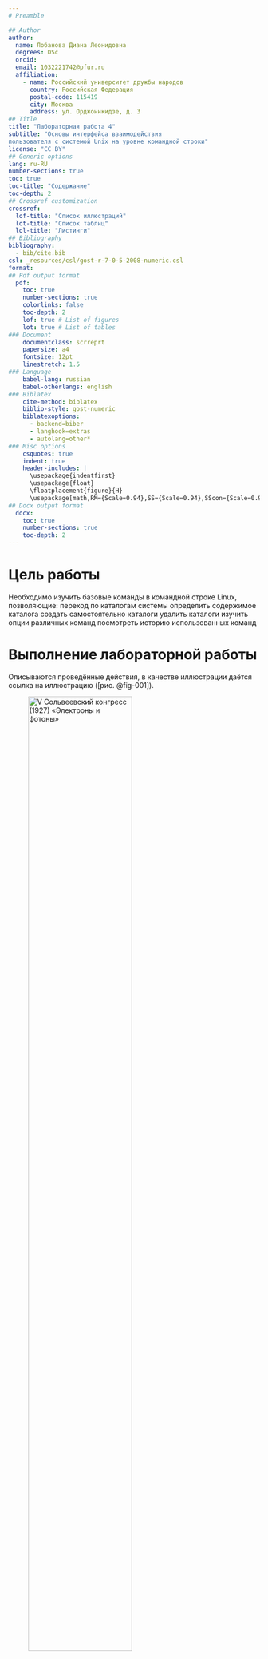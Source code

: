 ```yaml
---
# Preamble

## Author
author:
  name: Лобанова Диана Леонидовна
  degrees: DSc
  orcid: 
  email: 1032221742@pfur.ru
  affiliation:
    - name: Российский университет дружбы народов
      country: Российская Федерация
      postal-code: 115419
      city: Москва
      address: ул. Орджоникидзе, д. 3
## Title
title: "Лабораторная работа 4"
subtitle: "Основы интерфейса взаимодействия
пользователя с системой Unix на уровне командной строки"
license: "CC BY"
## Generic options
lang: ru-RU
number-sections: true
toc: true
toc-title: "Содержание"
toc-depth: 2
## Crossref customization
crossref:
  lof-title: "Список иллюстраций"
  lot-title: "Список таблиц"
  lol-title: "Листинги"
## Bibliography
bibliography:
  - bib/cite.bib
csl: _resources/csl/gost-r-7-0-5-2008-numeric.csl
format:
## Pdf output format
  pdf:
    toc: true
    number-sections: true
    colorlinks: false
    toc-depth: 2
    lof: true # List of figures
    lot: true # List of tables
### Document
    documentclass: scrreprt
    papersize: a4
    fontsize: 12pt
    linestretch: 1.5
### Language
    babel-lang: russian
    babel-otherlangs: english
### Biblatex
    cite-method: biblatex
    biblio-style: gost-numeric
    biblatexoptions:
      - backend=biber
      - langhook=extras
      - autolang=other*
### Misc options
    csquotes: true
    indent: true
    header-includes: |
      \usepackage{indentfirst}
      \usepackage{float}
      \floatplacement{figure}{H}
      \usepackage[math,RM={Scale=0.94},SS={Scale=0.94},SScon={Scale=0.94},TT={Scale=MatchLowercase,FakeStretch=0.9},DefaultFeatures={Ligatures=Common}]{plex-otf}
## Docx output format
  docx:
    toc: true
    number-sections: true
    toc-depth: 2
---
```



# Цель работы

Необходимо изучить базовые команды в командной строке Linux, позволяющие:
переход по каталогам системы
определить содержимое каталога
создать самостоятельно каталоги
удалить каталоги
изучить опции различных команд
посмотреть историю использованных команд


# Выполнение лабораторной работы

Описываются проведённые действия, в качестве иллюстрации даётся ссылка на иллюстрацию ([рис. @fig-001]).

![V Сольвеевский конгресс (1927) «Электроны и фотоны»](image/solvay.jpg){#fig-001 width=70%}


# Выводы

В данной лабораторной работе мы познакомились с основными командами в командной строке Linux, изучили возможность управления файловой системой через консоль.

